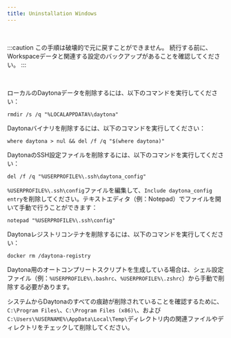 ```yaml
---
title: Uninstallation Windows
---
```


<br />

:::caution
この手順は破壊的で元に戻すことができません。
続行する前に、Workspaceデータと関連する設定のバックアップがあることを確認してください。
:::

<br />

ローカルのDaytonaデータを削除するには、以下のコマンドを実行してください：

```shell
rmdir /s /q "%LOCALAPPDATA%\daytona"
```

Daytonaバイナリを削除するには、以下のコマンドを実行してください：

```shell
where daytona > nul && del /f /q "$(where daytona)"
```

DaytonaのSSH設定ファイルを削除するには、以下のコマンドを実行してください：

```shell
del /f /q "%USERPROFILE%\.ssh\daytona_config"
```

`%USERPROFILE%\.ssh\config`ファイルを編集して、`Include daytona_config entry`を削除してください。テキストエディタ（例：Notepad）でファイルを開いて手動で行うことができます：

```shell
notepad "%USERPROFILE%\.ssh\config"
```

Daytonaレジストリコンテナを削除するには、以下のコマンドを実行してください：

```shell
docker rm /daytona-registry
```

Daytona用のオートコンプリートスクリプトを生成している場合は、シェル設定ファイル（例：`%USERPROFILE%\.bashrc`、`%USERPROFILE%\.zshrc`）から手動で削除する必要があります。

システムからDaytonaのすべての痕跡が削除されていることを確認するために、`C:\Program Files\`、`C:\Program Files (x86)\`、および`C:\Users\%USERNAME%\AppData\Local\Temp\`ディレクトリ内の関連ファイルやディレクトリをチェックして削除してください。
